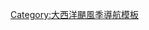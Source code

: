{{Hurricane_season_bar_start|year=1961}}
{{Hurricane_season_bar_button|buttonspacing=0.25em|intensity={{Storm_colour|cat2}}|stormname=Anna|strength=Hurricane|linkname=1961年飓风安娜|storminitial=A}}
{{Hurricane_season_bar_button|buttonspacing=0.25em|intensity={{Storm_colour|cat4}}|stormname=Betsy|strength=Hurricane|linkname=1961年大西洋飓风季#飓风贝特西|storminitial=B}}
{{Hurricane_season_bar_button|buttonspacing=0.25em|intensity={{Storm_colour|cat4}}|stormname=Carla|strength=Hurricane|linkname=飓风卡拉|storminitial=C}}
{{Hurricane_season_bar_button|buttonspacing=0.25em|intensity={{Storm_colour|cat1}}|stormname=Debbie|strength=Hurricane|linkname=1961年飓风黛比|storminitial=D}}
{{Hurricane_season_bar_button|buttonspacing=0.25em|intensity={{Storm_colour|cat5}}|stormname=Esther|strength=飓风|linkname=飓风埃丝特|storminitial=E}}
{{Hurricane_season_bar_button|buttonspacing=0.25em|intensity={{Storm_colour|storm}}|stormname=Unnamed|strength=Tropical Storm|linkname=1961年大西洋飓风季#无名热带风暴|storminitial=0}}
{{Hurricane_season_bar_button|buttonspacing=0.25em|intensity={{Storm_colour|cat4}}|stormname=Frances|strength=飓风|linkname=1961年大西洋飓风季#飓风弗朗西丝|storminitial=F}}
{{Hurricane_season_bar_button|buttonspacing=0.25em|intensity={{Storm_colour|storm}}|stormname=Gerda|strength=Tropical Storm|linkname=1961年大西洋飓风季#热带风暴格尔达|storminitial=G}}
{{Hurricane_season_bar_button|buttonspacing=0.25em|intensity={{Storm_colour|cat5}}|stormname=Hattie|strength=Hurricane|linkname=飓风哈蒂|storminitial=H}}
{{Hurricane_season_bar_button|buttonspacing=0.25em|intensity={{Storm_colour|cat1}}|stormname=Jenny|strength=Hurricane|linkname=1961年大西洋飓风季#飓风珍妮|storminitial=J}}
{{Hurricane_season_bar_button|buttonspacing=0.25em|intensity={{Storm_colour|storm}}|stormname=Inga|strength=Tropical Storm|linkname=1961年大西洋飓风季#热带风暴英加|storminitial=I}}
{{Hurricane_season_bar_end}}<noinclude>
[[Category:大西洋颶風季導航模板]]
</noinclude>